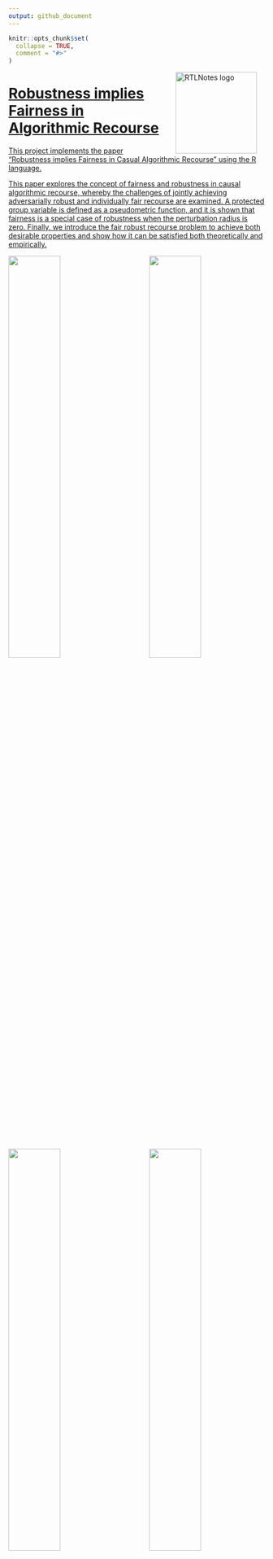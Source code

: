 ```yaml
---
output: github_document
---
```


<!-- README.md is generated from README.Rmd. Please edit that file -->

```r
knitr::opts_chunk$set(
  collapse = TRUE,
  comment = "#>"
)
```

<a href={https://github.com/Ehyaei/RTLNotes}><img src="images/counterfactualsvg.svg" alt="RTLNotes logo" align="right" width="160" style="padding: 0 15px; float: right;"/>

# Robustness implies Fairness in Algorithmic Recourse

This project implements the paper "Robustness implies Fairness in Casual Algorithmic Recourse" using the R language. 

This paper explores the concept of fairness and robustness in causal algorithmic recourse, whereby the challenges of jointly achieving adversarially robust and individually fair recourse are examined.
A protected group variable is defined as a pseudometric function, and it is shown that fairness is a special case of robustness when the perturbation radius is zero. 
Finally, we introduce the fair robust recourse problem to achieve both desirable properties and show how it can be satisfied both theoretically and empirically.

<img src="images/19: SCM:ANM__label:LIN__w:aware__b:0.svg" width="45%" align="left" />
<img src="images/64: SCM:ANM__label:NLM__w:aware__b:2.svg" width="45%" align="right" />
<img src="images/117: SCM:ANM__label:NLM__w:unaware__b:2_h:GBM_l:unaware_delta:1.svg" width="45%" align="left" />
<img src="images/113: SCM:ANM__label:LIN__w:unaware__b:0_h:GBM_l:unaware_delta:1.svg" width="45%" align="right" />
